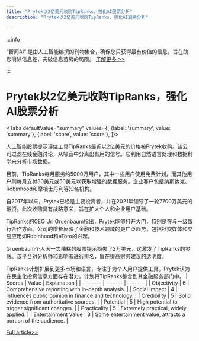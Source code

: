 ```yaml
---
title: "Prytek以2亿美元收购TipRanks，强化AI股票分析"
description: "Prytek以2亿美元收购TipRanks，强化AI股票分析"

---
```



:::info

“智闻AI“ 是由人工智能编撰的刊物集合，确保您只获得最有价值的信息，旨在助您消除信息差，突破信息茧房的局限。  [了解更多 >>](/)

:::

# Prytek以2亿美元收购TipRanks，强化AI股票分析


<Tabs
	defaultValue="summary"
	values={[
	{label: 'summary', value: 'summary'},
	{label: 'score', value: 'score'},
]}>
<TabItem value="summary">


人工智能股票提示评估工具TipRanks最近以2亿美元的价格被Prytek收购。该公司过滤在线金融讨论，从噪音中分离出有用的信号。它利用自然语言处理和数据科学来分析市场数据。

目前，TipRanks每月服务约5000万用户，其中一些用户使用免费计划，而其他用户则每月支付30美元或50美元以获取增强的数据服务。企业客户包括纳斯达克、Robinhood和摩根士丹利等知名机构。

自2017年以来，Prytek已经是主要投资者，并在2021年领导了一轮7700万美元的融资。此次收购具有战略意义，旨在扩大个人和企业用户基础。

TipRanks的CEO Uri Gruenbaum指出，Prytek能够打开大门，特别是在与一级银行合作方面。公司的增长反映了金融和技术领域的更广泛趋势，包括社交媒体和交易应用如Robinhood和eToro的兴起。

Gruenbaum个人因一次糟糕的股票提示损失了2万美元，这激发了TipRanks的灵感。该平台对分析师和影响者进行排名，旨在提高财务建议的透明度。

TipRanks计划扩展到更多市场和语言，专注于为个人用户提供工具。Prytek认为在民主化投资信息方面存在潜力，计划将TipRanks整合到其金融服务部门中。
</TabItem>
<TabItem value="score">
	| Scores     | Value   | Explanation |
	| -------- | ------- | ------- |
	| Objectivity  | 6    | Comprehensive reporting with in-depth analysis.    |
	| Social Impact | 4     | Influences public opinion in finance and technology.    |
	| Credibility    | 5    | Solid evidence from authoritative sources.    |
	| Potential    | 5    | High potential to trigger significant changes.    |
	| Practicality    | 5    | Extremely practical, widely applied.    |
	| Entertainment Value    | 3    | Some entertainment value, attracts a portion of the audience.    |
</TabItem>
</Tabs>

[Full article>>](https://techcrunch.com/2024/08/15/tipranks-an-ai-based-stock-tip-evaluator-created-after-its-founder-got-burned-by-bad-advice-sells-for-200m-to-prytek/)

